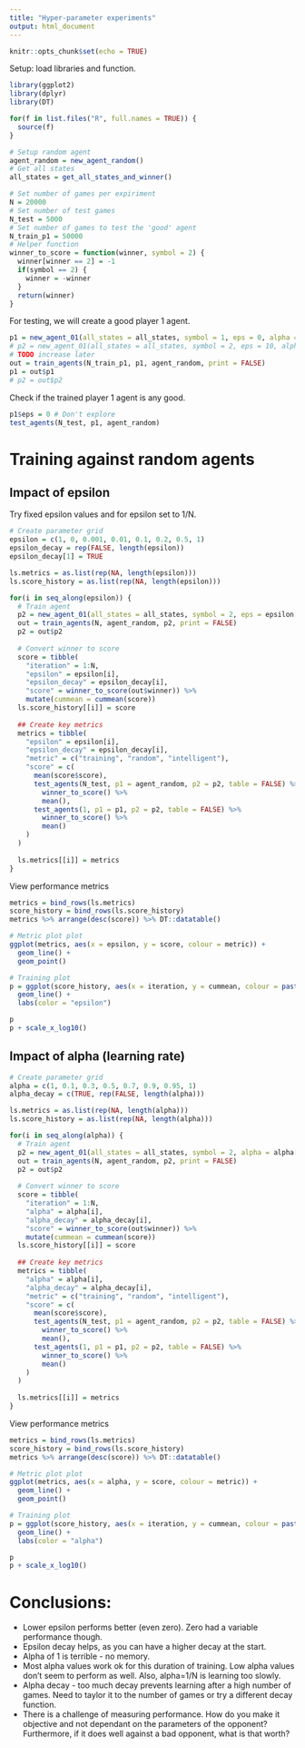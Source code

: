 ```yaml
---
title: "Hyper-parameter experiments"
output: html_document
---
```


```r
knitr::opts_chunk$set(echo = TRUE)
```

Setup: load libraries and function.

```r
library(ggplot2)
library(dplyr)
library(DT)

for(f in list.files("R", full.names = TRUE)) {
  source(f)
}

# Setup random agent
agent_random = new_agent_random()
# Get all states
all_states = get_all_states_and_winner()

# Set number of games per expiriment
N = 20000
# Set number of test games
N_test = 5000
# Set number of games to test the 'good' agent
N_train_p1 = 50000
# Helper function
winner_to_score = function(winner, symbol = 2) {
  winner[winner == 2] = -1
  if(symbol == 2) {
    winner = -winner
  }
  return(winner)
}
```

For testing, we will create a good player 1 agent.

```r
p1 = new_agent_01(all_states = all_states, symbol = 1, eps = 0, alpha = 0.5)
# p2 = new_agent_01(all_states = all_states, symbol = 2, eps = 10, alpha = 0.2)
# TODO increase later
out = train_agents(N_train_p1, p1, agent_random, print = FALSE)
p1 = out$p1
# p2 = out$p2
```

Check if the trained player 1 agent is any good.

```r
p1$eps = 0 # Don't explore
test_agents(N_test, p1, agent_random)
```

# Training against random agents

## Impact of epsilon

Try fixed epsilon values and for epsilon set to 1/N.

```r
# Create parameter grid
epsilon = c(1, 0, 0.001, 0.01, 0.1, 0.2, 0.5, 1)
epsilon_decay = rep(FALSE, length(epsilon))
epsilon_decay[1] = TRUE
```

```r
ls.metrics = as.list(rep(NA, length(epsilon)))
ls.score_history = as.list(rep(NA, length(epsilon)))

for(i in seq_along(epsilon)) {
  # Train agent
  p2 = new_agent_01(all_states = all_states, symbol = 2, eps = epsilon[i], eps_decay = epsilon_decay[i], alpha = 0.5)
  out = train_agents(N, agent_random, p2, print = FALSE)
  p2 = out$p2
  
  # Convert winner to score
  score = tibble(
    "iteration" = 1:N,
    "epsilon" = epsilon[i], 
    "epsilon_decay" = epsilon_decay[i],
    "score" = winner_to_score(out$winner)) %>%
    mutate(cummean = cummean(score))
  ls.score_history[[i]] = score
  
  ## Create key metrics
  metrics = tibble(
    "epsilon" = epsilon[i],
    "epsilon_decay" = epsilon_decay[i],
    "metric" = c("training", "random", "intelligent"),
    "score" = c(
      mean(score$score),
      test_agents(N_test, p1 = agent_random, p2 = p2, table = FALSE) %>%
        winner_to_score() %>%
        mean(),
      test_agents(1, p1 = p1, p2 = p2, table = FALSE) %>%
        winner_to_score() %>%
        mean()
    )
  )
  
  ls.metrics[[i]] = metrics
}
```

View performance metrics

```r
metrics = bind_rows(ls.metrics)
score_history = bind_rows(ls.score_history)
metrics %>% arrange(desc(score)) %>% DT::datatable()
```

```r
# Metric plot plot
ggplot(metrics, aes(x = epsilon, y = score, colour = metric)) +
  geom_line() + 
  geom_point()
```

```r
# Training plot
p = ggplot(score_history, aes(x = iteration, y = cummean, colour = paste0(epsilon, ifelse(epsilon_decay, "/N", "")))) +
  geom_line() + 
  labs(color = "epsilon")

p
p + scale_x_log10()
```

## Impact of alpha (learning rate)


```r
# Create parameter grid
alpha = c(1, 0.1, 0.3, 0.5, 0.7, 0.9, 0.95, 1)
alpha_decay = c(TRUE, rep(FALSE, length(alpha)))
```

```r
ls.metrics = as.list(rep(NA, length(alpha)))
ls.score_history = as.list(rep(NA, length(alpha)))

for(i in seq_along(alpha)) {
  # Train agent
  p2 = new_agent_01(all_states = all_states, symbol = 2, alpha = alpha[i], alpha_decay = alpha_decay[i])
  out = train_agents(N, agent_random, p2, print = FALSE)
  p2 = out$p2
  
  # Convert winner to score
  score = tibble(
    "iteration" = 1:N,
    "alpha" = alpha[i], 
    "alpha_decay" = alpha_decay[i],
    "score" = winner_to_score(out$winner)) %>%
    mutate(cummean = cummean(score))
  ls.score_history[[i]] = score
  
  ## Create key metrics
  metrics = tibble(
    "alpha" = alpha[i],
    "alpha_decay" = alpha_decay[i],
    "metric" = c("training", "random", "intelligent"),
    "score" = c(
      mean(score$score),
      test_agents(N_test, p1 = agent_random, p2 = p2, table = FALSE) %>%
        winner_to_score() %>%
        mean(),
      test_agents(1, p1 = p1, p2 = p2, table = FALSE) %>%
        winner_to_score() %>%
        mean()
    )
  )
  
  ls.metrics[[i]] = metrics
}
```

View performance metrics

```r
metrics = bind_rows(ls.metrics)
score_history = bind_rows(ls.score_history)
metrics %>% arrange(desc(score)) %>% DT::datatable()
```

```r
# Metric plot plot
ggplot(metrics, aes(x = alpha, y = score, colour = metric)) +
  geom_line() + 
  geom_point()
```

```r
# Training plot
p = ggplot(score_history, aes(x = iteration, y = cummean, colour = paste0(alpha, ifelse(alpha_decay, "/N", "")))) +
  geom_line() + 
  labs(color = "alpha")

p
p + scale_x_log10()
```

# Conclusions:

  * Lower epsilon performs better (even zero). Zero had a variable performance though.
  * Epsilon decay helps, as you can have a higher decay at the start.
  * Alpha of 1 is terrible - no memory.
  * Most alpha values work ok for this duration of training. Low alpha values don't seem to perform as well. Also, alpha=1/N is learning too slowly.
  * Alpha decay - too much decay prevents learning after a high number of games. Need to taylor it to the number of games or try a different decay function.
  * There is a challenge of measuring performance. How do you make it objective and not dependant on the parameters of the opponent? Furthermore, if it does well against a bad opponent, what is that worth?

